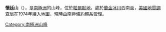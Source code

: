{{coord|71|40|S|62|37|W|display=title}}

'''懷廷山'''（{{lang-en|Mount Whiting}}），是[[南極洲|南極洲]]的山峰，位於[[帕爾默地|帕爾默地]]，處於[[蘭金冰川|蘭金冰川]]西南面，[[美國地質調查局|美國地質調查局]]在1974年繪入地圖，現時由[[南極條約體系|南極條約體系]]管理。

{{Antarctica-geo-stub}}
[[Category:南極洲山峰|Category:南極洲山峰]]